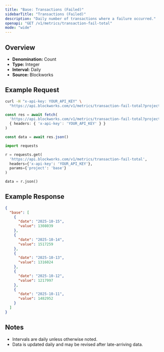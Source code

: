 ```yaml
---
title: "Base: Transactions (Failed)"
sidebarTitle: "Transactions (Failed)"
description: "Daily number of transactions where a failure occurred."
openapi: "GET /v1/metrics/transaction-fail-total"
mode: "wide"
---
```


## Overview

- **Denomination:** Count
- **Type:** Integer
- **Interval:** Daily
- **Source:** Blockworks

## Example Request

<CodeGroup>

```bash cURL
curl -H "x-api-key: YOUR_API_KEY" \
  "https://api.blockworks.com/v1/metrics/transaction-fail-total?project=base"
```

```typescript TypeScript
const res = await fetch(
  'https://api.blockworks.com/v1/metrics/transaction-fail-total?project=base',
  { headers: { 'x-api-key': 'YOUR_API_KEY' } }
)

const data = await res.json()
```

```python Python
import requests

r = requests.get(
  'https://api.blockworks.com/v1/metrics/transaction-fail-total',
  headers={'x-api-key': 'YOUR_API_KEY'},
  params={'project': 'base'}
)

data = r.json()
```

</CodeGroup>

## Example Response

```json
{
  "base": [
    {
      "date": "2025-10-15",
      "value": 1308039
    },
    {
      "date": "2025-10-14",
      "value": 1517259
    },
    {
      "date": "2025-10-13",
      "value": 1316024
    },
    {
      "date": "2025-10-12",
      "value": 1217997
    },
    {
      "date": "2025-10-11",
      "value": 1482952
    }
  ]
}
```

## Notes
- Intervals are daily unless otherwise noted.
- Data is updated daily and may be revised after late-arriving data.